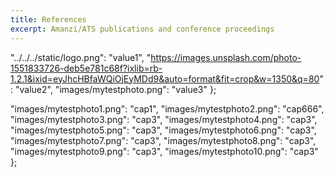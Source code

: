 ```yaml
---
title: References
excerpt: Amanzi/ATS publications and conference proceedings
---
```


  "../../../static/logo.png": "value1",
  "https://images.unsplash.com/photo-1551833726-deb5e781c68f?ixlib=rb-1.2.1&ixid=eyJhcHBfaWQiOjEyMDd9&auto=format&fit=crop&w=1350&q=80": "value2",
  "images/mytestphoto.png": "value3"
};

  "images/mytestphoto1.png": "cap1",
  "images/mytestphoto2.png": "cap666",
  "images/mytestphoto3.png": "cap3",
  "images/mytestphoto4.png": "cap3",
  "images/mytestphoto5.png": "cap3",
  "images/mytestphoto6.png": "cap3",
  "images/mytestphoto7.png": "cap3",
  "images/mytestphoto8.png": "cap3",
  "images/mytestphoto9.png": "cap3",
  "images/mytestphoto10.png": "cap3"
};

<PageHeader 
  heading="References"
  lead="Amanzi/ATS publications and conference proceedings"
/>

<Section>
<Div style={{maxWidth: ["none", "none", "60%"]}}>

<BibTex />

<PhotoGallery heading="Hello world" photos={myJSON} />
<PhotoGallery heading="Hello world 2" photos={myJSON2} />

</Div>
</Section>